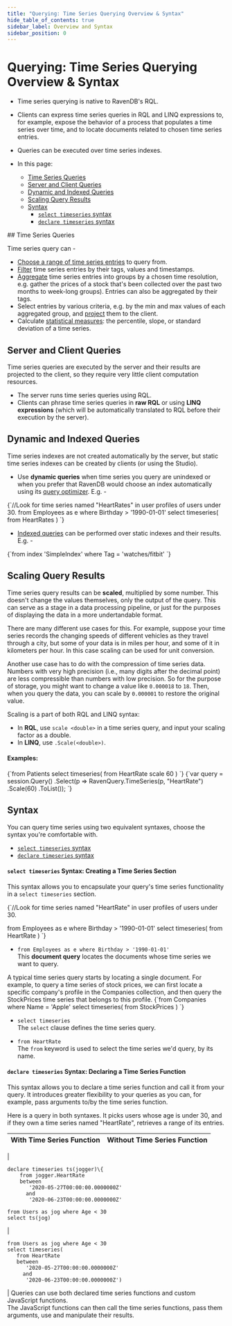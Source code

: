 ```yaml
---
title: "Querying: Time Series Querying Overview & Syntax"
hide_table_of_contents: true
sidebar_label: Overview and Syntax
sidebar_position: 0
---
```



# Querying: Time Series Querying Overview & Syntax
<Admonition type="note" title="">

* Time series querying is native to RavenDB's RQL.  
  
* Clients can express time series queries in RQL and LINQ expressions to, 
  for example, expose the behavior of a process that populates a time series 
  over time, and to locate documents related to chosen time series entries.  

* Queries can be executed over time series indexes.  

* In this page:  
  * [Time Series Queries](../../../document-extensions/timeseries/querying/overview-and-syntax.mdx#time-series-queries)
  * [Server and Client Queries](../../../document-extensions/timeseries/querying/overview-and-syntax.mdx#server-and-client-queries)  
  * [Dynamic and Indexed Queries](../../../document-extensions/timeseries/querying/overview-and-syntax.mdx#dynamic-and-indexed-queries)  
  * [Scaling Query Results](../../../document-extensions/timeseries/querying/overview-and-syntax.mdx#scaling-query-results)  
  * [Syntax](../../../document-extensions/timeseries/querying/overview-and-syntax.mdx#syntax)  
     * [`select timeseries` syntax](../../../document-extensions/timeseries/querying/overview-and-syntax.mdx#syntax-creating-a-time-series-section)  
     * [`declare timeseries` syntax](../../../document-extensions/timeseries/querying/overview-and-syntax.mdx#syntax-declaring-a-time-series-function)  


</Admonition>
## Time Series Queries

Time series query can -  

* [Choose a range of time series entries](../../../document-extensions/timeseries/querying/choosing-query-range.mdx) 
  to query from.  
* [Filter](../../../document-extensions/timeseries/querying/filtering.mdx) 
  time series entries by their tags, values and timestamps.  
* [Aggregate](../../../document-extensions/timeseries/querying/aggregation-and-projections.mdx) 
  time series entries into groups by a chosen time resolution, e.g. gather the prices 
  of a stock that's been collected over the past two months to week-long groups). Entries can 
  also be aggregated by their tags.  
* Select entries by various criteria, e.g. by the min and max values of each aggregated group, 
  and [project](../../../document-extensions/timeseries/querying/aggregation-and-projections.mdx) 
  them to the client.  
* Calculate [statistical measures](../../../document-extensions/timeseries/querying/statistics.mdx): 
  the percentile, slope, or standard deviation of a time series.  



## Server and Client Queries

Time series queries are executed by the server and their results are projected 
to the client, so they require very little client computation resources.  

* The server runs time series queries using RQL.  
* Clients can phrase time series queries in **raw RQL** or using **LINQ expressions** 
  (which will be automatically translated to RQL before their execution by the server).  



## Dynamic and Indexed Queries

Time series indexes are not created automatically by the server, but static time series 
indexes can be created by clients (or using the Studio).  

* Use **dynamic queries** when time series you query are unindexed 
  or when you prefer that RavenDB would choose an index automatically 
  using its [query optimizer](../../../indexes/querying/what-is-rql.mdx#query-optimizer). E.g. - 
<TabItem value="json" label="json">
<CodeBlock language="json">
{`//Look for time series named "HeartRates" in user profiles of users under 30.
from Employees as e 
where Birthday > '1990-01-01'
select timeseries(
    from HeartRates
)
`}
</CodeBlock>
</TabItem>

* [Indexed queries](../../../document-extensions/timeseries/querying/using-indexes.mdx) 
  can be performed over static indexes and their results. E.g. -
<TabItem value="json" label="json">
<CodeBlock language="json">
{`from index 'SimpleIndex'
where Tag = 'watches/fitbit'
`}
</CodeBlock>
</TabItem>



## Scaling Query Results

Time series query results can be **scaled**, multiplied by some number. This doesn't 
change the values themselves, only the output of the query. This can serve as a stage 
in a data processing pipeline, or just for the purposes of displaying the data in a 
more undertandable format.  

There are many different use cases for this. For example, suppose your time series
records the changing speeds of different vehicles as they travel through a city, 
but some of your data is in miles per hour, and some of it in kilometers per hour. In 
this case scaling can be used for unit conversion.  

Another use case has to do with the compression of time series data. Numbers with 
very high precision (i.e., many digits after the decimal point) are less compressible 
than numbers with low precision. So for the purpose of storage, you might want to 
change a value like `0.000018` to `18`. Then, when you query the data, you can scale 
by `0.000001` to restore the original value.  

Scaling is a part of both RQL and LINQ syntax:  

* In **RQL**, use `scale <double>` in a time series query, and input your scaling 
  factor as a double.  
* In **LINQ**, use `.Scale(<double>)`.  
#### Examples:  

<Tabs groupId='languageSyntax'>
<TabItem value="RQL" label="RQL">
<CodeBlock language="sql">
{`from Patients
select timeseries(
    from HeartRate
    scale 60
)
`}
</CodeBlock>
</TabItem>
<TabItem value="LINQ" label="LINQ">
<CodeBlock language="csharp">
{`var query = session.Query<Patient>()
    .Select(p => RavenQuery.TimeSeries(p, "HeartRate")
    .Scale(60)
    .ToList());
`}
</CodeBlock>
</TabItem>
</Tabs>



## Syntax

You can query time series using two equivalent syntaxes, 
choose the syntax you're comfortable with.  

* [`select timeseries` syntax](../../../document-extensions/timeseries/querying/overview-and-syntax.mdx#syntax-creating-a-time-series-section)  
* [`declare timeseries` syntax](../../../document-extensions/timeseries/querying/overview-and-syntax.mdx#syntax-declaring-a-time-series-function)  
#### `select timeseries` Syntax: Creating a Time Series Section

This syntax allows you to encapsulate your query's time series functionality 
in a `select timeseries` section.  

<TabItem value="json" label="json">
<CodeBlock language="json">
{`//Look for time series named "HeartRate" in user profiles of users under 30.

from Employees as e 
where Birthday > '1990-01-01'
select timeseries(
    from HeartRate
)
`}
</CodeBlock>
</TabItem>

* `from Employees as e where Birthday > '1990-01-01'`  
  This **document query** locates the documents whose time series we want to query.  
  
<Admonition type="info" title="">
    A typical time series query starts by locating a single document.  
    For example, to query a time series of stock prices, we can first 
    locate a specific company's profile in the Companies collection, 
    and then query the StockPrices time series that belongs to this profile.  
<TabItem value="json" label="json">
<CodeBlock language="json">
{`from Companies
where Name = 'Apple'
select timeseries(
    from StockPrices
)
`}
</CodeBlock>
</TabItem>
</Admonition>

* `select timeseries`  
  The `select` clause defines the time series query.  

* `from HeartRate`  
  The `from` keyword is used to select the time series we'd query, by its name.  
#### `declare timeseries` Syntax: Declaring a Time Series Function

This syntax allows you to declare a time series function and call it 
from your query. It introduces greater flexibility to your queries as 
you can, for example, pass arguments to/by the time series function.  

Here is a query in both syntaxes. It picks users whose age is under 30, 
and if they own a time series named "HeartRate", retrieves a range of 
its entries.  


| With Time Series Function | Without Time Series Function |
|:---:|:---:|
|
```
declare timeseries ts(jogger)\{
    from jogger.HeartRate 
    between 
       '2020-05-27T00:00:00.0000000Z'
      and 
       '2020-06-23T00:00:00.0000000Z'

from Users as jog where Age < 30
select ts(jog)
```
|
```
from Users as jog where Age < 30
select timeseries(
   from HeartRate 
   between 
      '2020-05-27T00:00:00.0000000Z'
     and 
      '2020-06-23T00:00:00.0000000Z')
```
|
Queries can use both declared time series functions and custom JavaScript functions.  
The JavaScript functions can then call the time series functions, pass them arguments, 
use and manipulate their results.  




